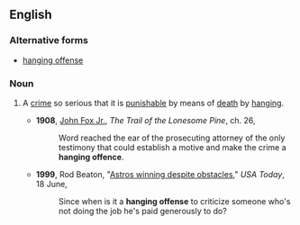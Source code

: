 ==English==

===Alternative forms===
* [[hanging offense]]

===Noun===
{{en-noun|head=[[hanging]] [[offence]]}}

# {{idiomatic}} A [[crime]] so serious that it is [[punishable]] by means of [[death]] by [[hanging]].
#* '''1908''', [[w:John_Fox_Jr.|John Fox Jr.]], ''The Trail of the Lonesome Pine'', ch. 26,
#*: Word reached the ear of the prosecuting attorney of the only testimony that could establish a motive and make the crime a '''hanging offence'''.
#* '''1999''', Rod Beaton, "[http://www.usatoday.com/sports/baseball/colrod88.htm Astros winning despite obstacles]," ''USA Today'', 18 June,
#*: Since when is it a '''hanging offense''' to criticize someone who's not doing the job he's paid generously to do?
